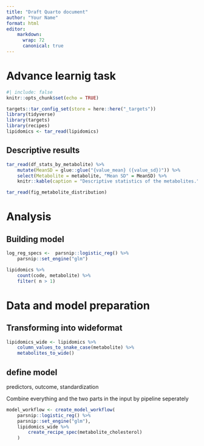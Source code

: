 ```yaml
---
title: "Draft Quarto document"
author: "Your Name"
format: html
editor:
    markdown: 
      wrap: 72
      canonical: true
---
```


# Advance learnig task

```r
#| include: false
knitr::opts_chunk$set(echo = TRUE)

targets::tar_config_set(store = here::here("_targets"))
library(tidyverse)
library(targets)
library(recipes)
lipidomics <- tar_read(lipidomics)
```

## Descriptive results

```r
tar_read(df_stats_by_metabolite) %>%
    mutate(MeanSD = glue::glue("{value_mean} ({value_sd})")) %>%
    select(Metabolite = metabolite, "Mean SD" = MeanSD) %>%
    knitr::kable(caption = "Descriptive statistics of the metabolites.")
```

```r
tar_read(fig_metabolite_distribution)
```

# Analysis

## Building model

```r
log_reg_specs <-  parsnip::logistic_reg() %>% 
    parsnip::set_engine("glm")
```

```r
lipidomics %>% 
    count(code, metabolite) %>% 
    filter( n > 1)
```

# Data and model preparation

## Transforming into wideformat

```r
lipidomics_wide <- lipidomics %>% 
    column_values_to_snake_case(metabolite) %>% 
    metabolites_to_wide()
```

## define model

predictors, outcome, standardization

Combine everything and the two parts in the input by pipeline seperately

```r
model_workflow <- create_model_workflow( 
    parsnip::logistic_reg() %>% 
    parsnip::set_engine("glm"),
    lipidomics_wide %>% 
        create_recipe_spec(metabolite_cholesterol)
    )
```

```r

```
